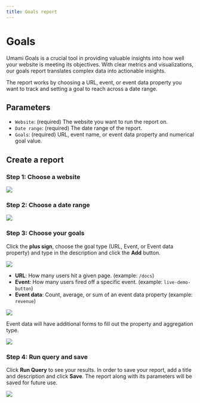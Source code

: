 ```yaml
---
title: Goals report
---
```


# Goals

Umami Goals is a crucial tool in providing valuable insights into how well your website is meeting its objectives.
With clear metrics and visualizations, our goals report translates complex data into actionable insights.

The report works by choosing a URL, event, or event data property you want to track and setting a goal to reach across a date range.

## Parameters

- `Website`: (required) The website you want to run the report on.
- `Date range`: (required) The date range of the report.
- `Goals`: (required) URL, event name, or event data property and numerical goal value.

## Create a report

### Step 1: Choose a website

<img src="https://static.umami.dev/website/images/docs/v2/goals-website.png" />

### Step 2: Choose a date range

<img src="https://static.umami.dev/website/images/docs/v2/goals-date-range.png" />

### Step 3: Choose your goals

Click the **plus sign**, choose the goal type (URL, Event, or Event data property) and type in the description and click the **Add** button.

<img src="https://static.umami.dev/website/images/docs/v2/goals-data-type.png" />

- **URL**: How many users hit a given page. (example: `/docs`)
- **Event**: How many users fired off a specific event. (example: `live-demo-button`)
- **Event data**: Count, average, or sum of an event data property (example: `revenue`)

<img src="https://static.umami.dev/website/images/docs/v2/goals-data-value.png" />

Event data will have additional forms to fill out the property and aggregation type.

<img src="https://static.umami.dev/website/images/docs/v2/goals-event-data.png" />

### Step 4: Run query and save

Click **Run Query** to see your results. In order to save your report, add a title and description and click **Save**.
The report along with its parameters will be saved for future use.

<img src="https://static.umami.dev/website/images/docs/v2/goals-details.png" />
